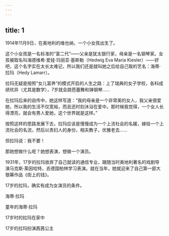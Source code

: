 ```yaml
---
---
---
```

title: 1
---



1914年11月9日，在奥地利的维也纳，一个小女孩出生了。

这个小女孩是一名标准的“富二代”——父亲是犹太银行家，母亲是一名钢琴家。女孩被取名叫海德维希·爱娃·玛丽亚·基斯勒（Hedwig Eva Maria Kiesler）——好吧，这个名字实在太长太难记，所以我们还是就叫她之后给自己取的艺名：海蒂·拉玛（Hedy Lamarr）。

拉玛无疑是按照“女儿富养”的模式开启的人生之路：上了瑞典的女子学校，各科成绩优异（尤其是数学），7岁就会跳芭蕾舞和弹钢琴……

在拉玛后来的自传中，她这样写道：“我的母亲是一个非常美的女人，我父亲很爱她，所以我的生活不仅宽裕，而且还时刻沐浴在爱中。那时候我觉得，一个女人长得漂亮，就会有男人爱她，这个世界就是这样。”

按照这样的思路发展下去，拉玛应该是慢慢成为一个上流社会的名媛，嫁给一个上流社会的名流，然后以贵妇人的身份，相夫教子，优雅老去……

但拉玛说：我不要！

那她想做什么呢？她想表演，想做一个演员。

1931年，17岁的拉玛放弃了自己就读的通信专业，跟随当时奥地利著名的戏剧导演马克斯·莱因哈特，去德国柏林学习表演。就在当年，她就迎来了自己第一部大银幕作品《街上的钱》。

17岁的拉玛，确实有成为女演员的条件。

海蒂·拉玛



童年的海蒂·拉玛



17岁时的拉玛在家中



17岁的拉玛扮演茜茜公主